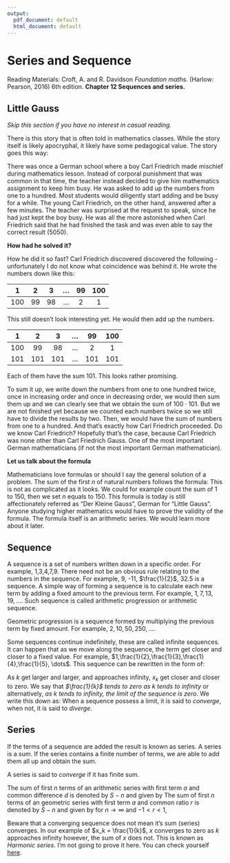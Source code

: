 ```yaml
---
output:
  pdf_document: default
  html_document: default
---
```

# Series and Sequence

Reading Materials: \newline
Croft, A. and R. Davidson *Foundation maths.* (Harlow: Pearson, 2016) 6th edition. **Chapter 12 Sequences and series.**

## Little Gauss

*Skip this section if you have no interest in casual reading.*



\noindent There is this story that is often told in mathematics classes. While the story itself is likely apocryphal, it likely have some pedagogical value. The story goes this way:



\noindent There was once a German school where a boy Carl Friedrich made mischief during mathematics lesson. Instead of corporal punishment that was common in that time, the teacher instead decided to give him mathematics assignment to keep him busy. He was asked to add up the numbers from one to a hundred. Most students would diligently start adding and be busy for a while. The young Carl Friedrich, on the other hand, answered after a few minutes. The teacher was surprised at the request to speak, since he had just kept the boy busy. He was all the more astonished when Carl Friedrich said that he had finished the task and was even able to say the correct result (5050).



**How had he solved it?**



\noindent How he did it so fast? Carl Friedrich discovered discovered the following - unfortunately I do not know what coincidence was behind it. He wrote the numbers down like this:

| 1   | 2  | 3  | $\dots$ | 99 | 100 |
|:---:|:---:|:---:|:---------------:|:---:|:---:|
| 100 | 99 | 98 | $\dots$ | 2  | 1   |

\noindent This still doesn't look interesting yet. He would then add up the numbers.

| 1   | 2   | 3   | $\dots$ | 99  | 100 |
|:---:|:---:|:---:|:---------------:|:---:|:---:|
| 100 | 99  | 98  | $\dots$ | 2   | 1   |
| 101 | 101 | 101 | $\dots$ | 101 | 101 |

\noindent Each of them have the sum 101. This looks rather promising. 

 

\noindent To sum it up, we write down the numbers from one to one hundred twice, once in increasing order and once in decreasing order, we would then sum them up and we can clearly see that we obtain the sum of $100 \cdot 101$. But we are not finished yet because we counted each numbers twice so we still have to divide the results by two. Then, we would have the sum of numbers from one to a hundred. And that's exactly how Carl Friedrich proceeded. Do we know Carl Friedrich? Hopefully that's the case, because Carl Friedrich was none other than Carl Friedrich Gauss. One of the most important German mathematicians (if not the most important German mathematician).



**Let us talk about the formula**



\noindent Mathematicians love formulas or should I say the general solution of a problem. The sum of the first $n$ of natural numbers follows the formula:
\begin{equation}
	\Sigma = \frac{n\cdot(n+1)}{2}
\end{equation}
\noindent This is not as complicated as it looks. We could for example count the sum of 1 to 150, then we set $n$ equals to 150.
\begin{equation}
	\Sigma = \frac{150\cdot(150+1)}{2}= \frac{150\cdot(151)}{2}= \frac{22650}{2}=11325
\end{equation}
\noindent This formula is today is still affectionately referred as "Der Kleine Gauss", German for "Little Gauss". Anyone studying higher mathematics would have to prove the validity of the formula. The formula itself is an arithmetic series. We would learn more about it later.

## Sequence

A sequence is a set of numbers written down in a specific order. For example, 1,3,4,7,9. There need not be an obvious rule relating to the numbers in the sequence. For example, 9, -11, $\frac{1}{2}$, 32.5 is a sequence.\newline
A simple way of forming a sequence is to calculate each new term by adding a fixed amount to the previous term. For example, $1,7,13,19, \dots$.\newline
Such sequence is called arithmetic progression or arithmetic sequence.

\vspace{5mm}

\noindent Geometric progression is a sequence formed by multiplying the previous term by fixed amount. For example, $2,10,50, 250,\dots$.

\vspace{5mm}

\noindent Some sequences continue indefinitely, these are called infinite sequences. It can happen that as we move along the sequence, the term get closer and closer to a fixed value. For example, $1,\frac{1}{2},\frac{1}{3},\frac{1}{4},\frac{1}{5}, \dots$.\newline
This sequence can be rewritten in the form of:

\begin{equation}\label{eq3}
	x_k = \frac{1}{k} \text{ , for } k = 1, 2,3,4,5,\dots
\end{equation}

\noindent As $k$ get larger and larger, and approaches infinity, $x_k$ get closer and closer to zero. We say that *$\frac{1}{k}$ tends to zero as $k$ tends to infinity* or alternatively, *as k tends to infinity, the limit of the sequence is zero*. We write this down as:
\begin{equation}\label{eq4}
\lim_{k \to \infty} \frac{1}{k} = 0
\end{equation}
\noindent When a sequence possess a limit, it is said to *converge*, when not, it is said to *diverge*.

## Series

\noindent If the terms of a sequence are added the result is known as series. A series is a sum. If the series contains a finite number of terms, we are able to add them all up and obtain the sum.\newline

\vspace{5mm}

\noindent A series is said to *converge* if it has finite sum.

\vspace{5mm}

\noindent The sum of first $n$ terms of an arithmetic series with first term $a$ and common difference $d$ is denoted by $S-n$ and given by
\begin{equation}\label{eq5}
S_n = \frac{n}{2}(2a+(n-1)d)
\end{equation}
\noindent The sum of first $n$ terms of an geometric series with first term $a$ and common ratio $r$ is denoted by $S-n$ and given by
\begin{equation}\label{eq6}
S_n = \frac{a(1-r^n)}{1-r} \text{ , for } r \neq 1
\end{equation}
\noindent for $n \to \infty$ and $-1<r<1$,
\begin{equation}\label{eq7}
S_n = \frac{a}{1-r}
\end{equation}

\noindent Beware that a converging sequence does not mean it's sum (series) converges. In our example of $x_k = \frac{1}{k}$, $x$ converges to zero as $k$ approaches infinity however, the sum of $x$ does not. This is known as *Harmonic series*. I'm not going to prove it here. You can check yourself [here](https://proofwiki.org/wiki/Harmonic_Series_is_Divergent).